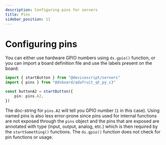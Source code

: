 ```yaml
---
description: Configuring pins for servers
title: Pins
sidebar_position: 11
---
```


# Configuring pins

You can either use hardware GPIO numbers using `ds.gpio()` function, or you can import
a board definition file and use the labels present on the board:

```ts no-run
import { startButton } from "@devicescript/servers"
import { pins } from "@dsboard/adafruit_qt_py_c3"

const buttonA2 = startButton({
    pin: pins.A2,
})
```

The doc-string for `pins.A2` will tell you GPIO number (`1` in this case).
Using named pins is also less error-prone since pins used for internal
functions are not exposed through the `pins` object and the pins that are
exposed are annotated with type (input, output, analog, etc.) which is then
required by the `startSomething()` functions.
The `ds.gpio()` function does not check for pin functions or usage.
